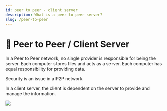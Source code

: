 ```yaml
---
id: peer to peer - client server
description: What is a peer to peer server?
slug: /peer-to-peer
---
```


# 👭 Peer to Peer / Client Server



In a Peer to Peer network, no single provider is responsible for being the server. Each computer stores files and acts as a server. Each computer has equal responsibility for providing data. 

Security is an issue in a P2P network.


In a client server, the client is dependent on the server to provide and manage the information. 

![](/img/p2p.pmg)